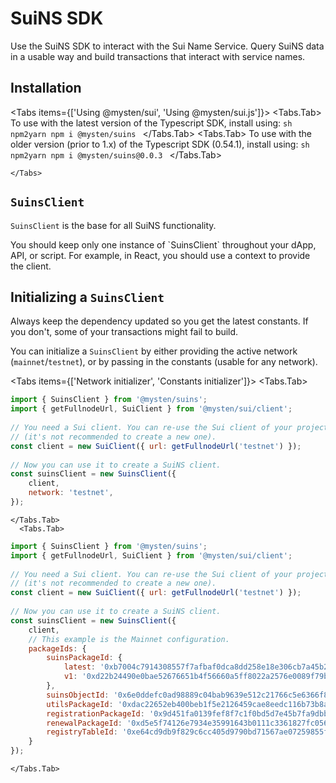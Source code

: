 
# SuiNS SDK

Use the SuiNS SDK to interact with the Sui Name Service. Query SuiNS data in a usable way and build transactions that interact with service names.

## Installation

<Tabs items={['Using @mysten/sui', 'Using @mysten/sui.js']}>
    <Tabs.Tab>
    To use with the latest version of the Typescript SDK, install using:
    ```sh npm2yarn
    npm i @mysten/suins
    ```
    </Tabs.Tab>
      <Tabs.Tab>
      To use with the older version (prior to 1.x) of the Typescript SDK (0.54.1), install using:
      ```sh npm2yarn
    npm i @mysten/suins@0.0.3
    ```
    </Tabs.Tab>

    </Tabs>



## `SuinsClient`

`SuinsClient` is the base for all SuiNS functionality.

<Callout type="info" emoji="ℹ️">
    You should keep only one instance of `SuinsClient` throughout your dApp, API, or script. For example, in React, you should use a context to provide the client.
</Callout>

## Initializing a `SuinsClient`

<Callout type="warning" emoji="ℹ️">
    Always keep the dependency updated so you get the latest constants. If you don't, some of your transactions might fail to build.
</Callout>

You can initialize a `SuinsClient` by either providing the active network (`mainnet`/`testnet`),
or by passing in the constants (usable for any network).

<Tabs items={['Network initializer', 'Constants initializer']}>
    <Tabs.Tab>
```js
import { SuinsClient } from '@mysten/suins';
import { getFullnodeUrl, SuiClient } from '@mysten/sui/client';
 
// You need a Sui client. You can re-use the Sui client of your project
// (it's not recommended to create a new one).
const client = new SuiClient({ url: getFullnodeUrl('testnet') });
 
// Now you can use it to create a SuiNS client.
const suinsClient = new SuinsClient({
	client,
	network: 'testnet',
});
```
    </Tabs.Tab>
      <Tabs.Tab>
```js
import { SuinsClient } from '@mysten/suins';
import { getFullnodeUrl, SuiClient } from '@mysten/sui/client';
 
// You need a Sui client. You can re-use the Sui client of your project
// (it's not recommended to create a new one).
const client = new SuiClient({ url: getFullnodeUrl('testnet') });
 
// Now you can use it to create a SuiNS client.
const suinsClient = new SuinsClient({
	client,
    // This example is the Mainnet configuration.
    packageIds: {
        suinsPackageId: {
            latest: '0xb7004c7914308557f7afbaf0dca8dd258e18e306cb7a45b28019f3d0a693f162',
            v1: '0xd22b24490e0bae52676651b4f56660a5ff8022a2576e0089f79b3c88d44e08f0',
        },
        suinsObjectId: '0x6e0ddefc0ad98889c04bab9639e512c21766c5e6366f89e696956d9be6952871',
        utilsPackageId: '0xdac22652eb400beb1f5e2126459cae8eedc116b73b8ad60b71e3e8d7fdb317e2',
        registrationPackageId: '0x9d451fa0139fef8f7c1f0bd5d7e45b7fa9dbb84c2e63c2819c7abd0a7f7d749d',
        renewalPackageId: '0xd5e5f74126e7934e35991643b0111c3361827fc0564c83fa810668837c6f0b0f',
        registryTableId: '0xe64cd9db9f829c6cc405d9790bd71567ae07259855f4fba6f02c84f52298c106',
    }
});
```
    </Tabs.Tab>
</Tabs>
